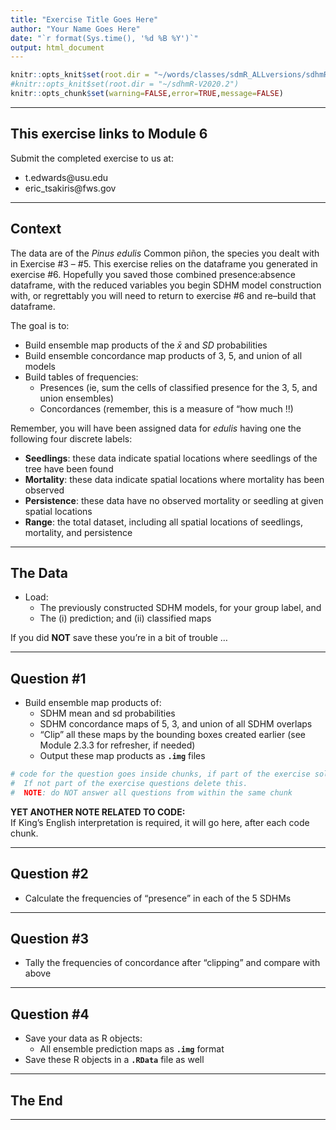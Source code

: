 ```yaml
---
title: "Exercise Title Goes Here"
author: "Your Name Goes Here"
date: "`r format(Sys.time(), '%d %B %Y')`"
output: html_document
---
```


<!-- These are global options  
       set root directory here 
       NOTE mine is active; yours is commented out
       change the path to reflect your CPU,
       then comment out or delete mine
--> 
```r
knitr::opts_knit$set(root.dir = "~/words/classes/sdmR_ALLversions/sdhmR-V2020.2")
#knitr::opts_knit$set(root.dir = "~/sdhmR-V2020.2")
knitr::opts_chunk$set(warning=FALSE,error=TRUE,message=FALSE)
```

---

## This exercise links to Module 6

Submit the completed exercise to us at:

* t.edwards@usu.edu 
* eric_tsakiris@fws.gov  

---

## Context

The data are of the *Pinus edulis* Common piñon, the species you dealt with in Exercise #3 -- #5.  This exercise relies on the dataframe you generated in exercise #6.  Hopefully you saved those combined presence:absence dataframe, with the reduced variables you begin SDHM model construction with, or regrettably you will need to return to exercise #6 and re--build that dataframe.

The goal is to: 

* Build ensemble map products of the $\bar{x}$ and $SD$ probabilities 
* Build ensemble concordance map products of 3, 5, and union of all models 
* Build tables of frequencies: 
  * Presences (ie, sum the cells of classified presence for the 3, 5, and union ensembles) 
  * Concordances (remember, this is a measure of "how much !!) 

Remember, you will have been assigned data for *edulis* having one the following four discrete labels:

* **Seedlings**:  these data indicate spatial locations where seedlings of the tree have been found
* **Mortality**: these data indicate spatial locations where mortality has been observed
* **Persistence**: these data have no observed mortality or seedling at given spatial locations
* **Range**: the total dataset, including all spatial locations of seedlings, mortality, and persistence

---

## The Data

* Load:
  * The previously constructed SDHM models, for your group label, and 
  * The (i) prediction; and (ii) classified maps

If you did **NOT** save these you're in a bit of trouble ...

---

## Question #1

* Build ensemble map products of:
  * SDHM mean and sd probabilities
  * SDHM concordance maps of 5, 3, and union of all SDHM overlaps
  * "Clip" all these maps by the bounding boxes created earlier (see Module 2.3.3 for refresher, if needed)
  * Output these map products as **`.img`** files

```r
# code for the question goes inside chunks, if part of the exercise solution.
#  If not part of the exercise questions delete this.
#  NOTE: do NOT answer all questions from within the same chunk
```

**YET ANOTHER NOTE RELATED TO CODE:**  
If King's English interpretation is required, it will go here, after each code chunk.

---

## Question #2

* Calculate the frequencies of "presence" in each of the 5 SDHMs

---

## Question #3

* Tally the frequencies of concordance after "clipping" and compare with above

---

## Question #4

* Save your data as R objects:
  * All ensemble prediction maps as **`.img`** format
* Save these R objects in a **`.RData`** file as well

---

## The End

---

